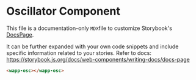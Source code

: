 <!-- Oscillator-Documentation.mdx -->


# Oscillator Component

This file is a documentation-only `MDX`file to customize Storybook's [DocsPage](https://storybook.js.org/docs/react/writing-docs/docs-page#replacing-docspage).

It can be further expanded with your own code snippets and include specific information related to your stories.
Refer to docs: https://storybook.js.org/docs/web-components/writing-docs/docs-page

```html
<wapp-osc></wapp-osc>
```
<Story id="oscillator--basic" />